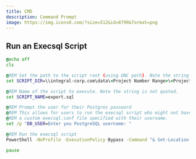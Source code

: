 ```yaml
---
title: CMD
description: Command Prompt
image: https://img.icons8.com/?size=512&id=8799&format=png
---
```


## Run an Execsql Script

```bat
@echo off
cls

@REM Set the path to the script root (using UNC path). Note the string is not quoted.
set SCRIPT_DIR=\\integral-corp.com\data\<Project Number Range>\<Project Folder>\Working_Files\DataManagement\IDB\export\script

@REM Name of the script to execute. Note the string is not quoted.
set SCRIPT_NAME=export.sql

@REM Prompt the user for their Postgres password
@REM This allows for users to run the execsql script who might not have
@REM a custom execsql.conf file specified with their username.
set /p "DB_USER=Enter you PostgreSQL username: "

@REM Run the execsql script
PowerShell -NoProfile -ExecutionPolicy Bypass -Command "& Set-Location -Path %SCRIPT_DIR%; M:\DataManagement\bin\execsql.py -u %DB_USER% %SCRIPT_NAME%"

pause
```
